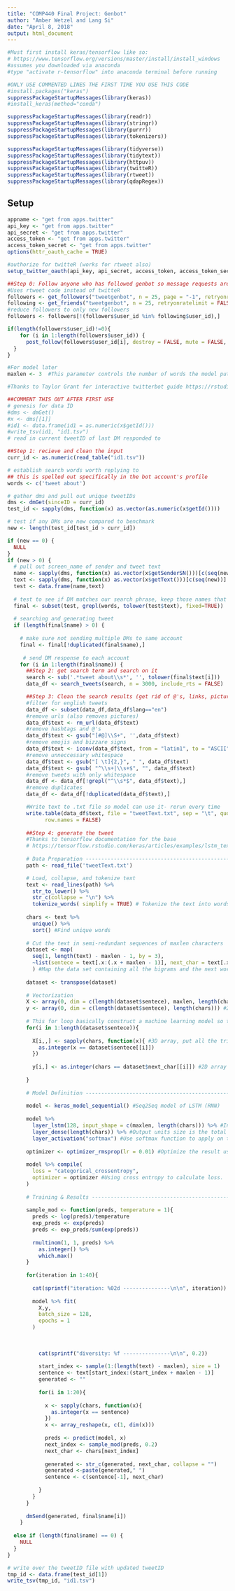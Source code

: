 ---
title: "COMP440 Final Project: Genbot"
author: "Amber Wetzel and Lang Si"
date: "April 8, 2018"
output: html_document
---

```{r setup, include=FALSE}
#Must first install keras/tensorflow like so:
# https://www.tensorflow.org/versions/master/install/install_windows
#assumes you downloaded via anaconda
#type "activate r-tensorflow" into anaconda terminal before running

#ONLY USE COMMENTED LINES THE FIRST TIME YOU USE THIS CODE
#install.packages("keras")
suppressPackageStartupMessages(library(keras))
#install_keras(method="conda")

suppressPackageStartupMessages(library(readr))
suppressPackageStartupMessages(library(stringr))
suppressPackageStartupMessages(library(purrr))
suppressPackageStartupMessages(library(tokenizers))

suppressPackageStartupMessages(library(tidyverse))
suppressPackageStartupMessages(library(tidytext))
suppressPackageStartupMessages(library(httpuv))
suppressPackageStartupMessages(library(twitteR))
suppressPackageStartupMessages(library(rtweet))
suppressPackageStartupMessages(library(qdapRegex))
```

## Setup

```{r}

appname <- "get from apps.twitter"
api_key <- "get from apps.twitter"
api_secret <- "get from apps.twitter"
access_token <- "get from apps.twitter"
access_token_secret <- "get from apps.twitter"
options(httr_oauth_cache = TRUE)

#authorize for twitteR (works for rtweet also)
setup_twitter_oauth(api_key, api_secret, access_token, access_token_secret)

```


```{r}
##Step 0: Follow anyone who has followed genbot so message requests are accepted
#Uses rtweet code instead of twitteR
followers <- get_followers("tweetgenbot", n = 25, page = "-1", retryonratelimit = FALSE, parse = TRUE, verbose = FALSE, token = NULL)
following <- get_friends("tweetgenbot", n = 25, retryonratelimit = FALSE, page = "-1", parse = TRUE, verbose = FALSE, token = NULL)
#reduce followers to only new followers
followers <- followers[!(followers$user_id %in% following$user_id),]

if(length(followers$user_id)!=0){
    for (i in 1:length(followers$user_id)) {
      post_follow(followers$user_id[i], destroy = FALSE, mute = FALSE, notify = FALSE, retweets = TRUE, token = NULL)
  }
}

```

```{r}
#For model later
maxlen <- 3  #This parameter controls the number of words the model puts in, in this case, the model considered all tri-grams.

#Thanks to Taylor Grant for interactive twitterbot guide https://rstudio-pubs-static.s3.amazonaws.com/132986_5fbf5123bfcb452998d7ff1d726410c1.html

##COMMENT THIS OUT AFTER FIRST USE
# genesis for data ID
#dms <- dmGet()
#x <- dms[[1]]
#id1 <- data.frame(id1 = as.numeric(x$getId()))
#write_tsv(id1, "id1.tsv")
# read in current tweetID of last DM responded to

##Step 1: recieve and clean the input
curr_id <- as.numeric(read_table("id1.tsv"))

# establish search words worth replying to
## this is spelled out specifically in the bot account's profile
words <- c('tweet about')

# gather dms and pull out unique tweetIDs
dms <- dmGet(sinceID = curr_id)
test_id <- sapply(dms, function(x) as.vector(as.numeric(x$getId())))

# test if any DMs are new compared to benchmark
new <- length(test_id[test_id > curr_id])

if (new == 0) {
  NULL
}
if (new > 0) {
  # pull out screen_name of sender and tweet text
  name <- sapply(dms, function(x) as.vector(x$getSenderSN()))[c(seq(new))]
  text <- sapply(dms, function(x) as.vector(x$getText()))[c(seq(new))]
  test <- data.frame(name,text)
  
  # test to see if DM matches our search phrase, keep those names that do
  final <- subset(test, grepl(words, tolower(test$text), fixed=TRUE))
  
  # searching and generating tweet
  if (length(final$name) > 0) {
    
    # make sure not sending multiple DMs to same account
    final <- final[!duplicated(final$name),]
   
     # send DM response to each account
    for (i in 1:length(final$name)) {
      ##Step 2: get search term and search on it
      search <- sub('.*tweet about\\s*', '', tolower(final$text[i]))
      data_df <- search_tweets(search, n = 3000, include_rts = FALSE)

      ##Step 3: Clean the search results (get rid of @'s, links, pictures)
      #filter for english tweets
      data_df <- subset(data_df,data_df$lang=="en")
      #remove urls (also removes pictures)
      data_df$text <- rm_url(data_df$text)
      #remove hashtags and @'s
      data_df$text <- gsub("[#@]\\S+", '',data_df$text)
      #remove emojis and bizzare signs
      data_df$text <- iconv(data_df$text, from = "latin1", to = "ASCII", sub="")
      #remove unneccessary whitespace
      data_df$text <- gsub("[ \t]{2,}", " ", data_df$text)
      data_df$text <- gsub( "^\\s+|\\s+$", "", data_df$text)
      #remove tweets with only whitespace
      data_df <- data_df[!grepl("^\\s*$", data_df$text),]
      #remove duplicates
      data_df <- data_df[!duplicated(data_df$text),]

      #Write text to .txt file so model can use it- rerun every time
      write.table(data_df$text, file = "tweetText.txt", sep = "\t", quote = FALSE,
            row.names = FALSE)
    
      ##Step 4: generate the tweet
      #Thanks to tensorflow documentation for the base
      # https://tensorflow.rstudio.com/keras/articles/examples/lstm_text_generation.html
      
      # Data Preparation --------------------------------------------------------
      path <- read_file('tweetText.txt')

      # Load, collapse, and tokenize text
      text <- read_lines(path) %>%
        str_to_lower() %>%
        str_c(collapse = "\n") %>%
        tokenize_words( simplify = TRUE) # Tokenize the text into words.
      
      chars <- text %>% 
        unique() %>%
        sort() #Find unique words
      
      # Cut the text in semi-redundant sequences of maxlen characters
      dataset <- map(
        seq(1, length(text) - maxlen - 1, by = 3), 
        ~list(sentece = text[.x:(.x + maxlen - 1)], next_char = text[.x + maxlen])
        ) #Map the data set containing all the bigrams and the next word after that.
      
      dataset <- transpose(dataset)
      
      # Vectorization
      X <- array(0, dim = c(length(dataset$sentece), maxlen, length(chars))) #Construct a 3D array
      y <- array(0, dim = c(length(dataset$sentece), length(chars))) #2D array for 
      
      # This for loop basically construct a machine learning model so that it can predict the next word appears after the trigram.
      for(i in 1:length(dataset$sentece)){
        
        X[i,,] <- sapply(chars, function(x){ #3D array, put all the trigrams into X
          as.integer(x == dataset$sentece[[i]])
        })
        
        y[i,] <- as.integer(chars == dataset$next_char[[i]]) #2D array # Take the next character into y. 
        
      }
      
      # Model Definition --------------------------------------------------------
      
      model <- keras_model_sequential() #Seq2Seq model of LSTM (RNN)
      
      model %>%
        layer_lstm(128, input_shape = c(maxlen, length(chars))) %>% #Initiate a LSTM model with 128 input unit
        layer_dense(length(chars)) %>% #Output units size is the total unique words length
        layer_activation("softmax") #Use softmax function to apply on the output.
      
      optimizer <- optimizer_rmsprop(lr = 0.01) #Optimize the result using RMSProp. Suitable for RNN. 
      
      model %>% compile(
        loss = "categorical_crossentropy", 
        optimizer = optimizer #Using cross entropy to calculate loss.
      )
      
      # Training & Results ----------------------------------------------------
      
      sample_mod <- function(preds, temperature = 1){
        preds <- log(preds)/temperature
        exp_preds <- exp(preds)
        preds <- exp_preds/sum(exp(preds))
        
        rmultinom(1, 1, preds) %>% 
          as.integer() %>%
          which.max()
      }
      
      for(iteration in 1:40){
        
        cat(sprintf("iteration: %02d ---------------\n\n", iteration))
        
        model %>% fit(
          X,y,
          batch_size = 128,
          epochs = 1
        )
        
     
          
          cat(sprintf("diversity: %f ---------------\n\n", 0.2))
          
          start_index <- sample(1:(length(text) - maxlen), size = 1)
          sentence <- text[start_index:(start_index + maxlen - 1)]
          generated <- ""
          
          for(i in 1:20){
            
            x <- sapply(chars, function(x){
              as.integer(x == sentence)
            })
            x <- array_reshape(x, c(1, dim(x)))
            
            preds <- predict(model, x)
            next_index <- sample_mod(preds, 0.2)
            next_char <- chars[next_index]
            
            generated <- str_c(generated, next_char, collapse = "")
            generated <-paste(generated," ")
            sentence <- c(sentence[-1], next_char)
            
          }
        }
      }
      
      dmSend(generated, final$name[i])
    }
  
  else if (length(final$name) == 0) {
    NULL
  }
}

# write over the tweetID file with updated tweetID 
tmp_id <- data.frame(test_id[1])
write_tsv(tmp_id, "id1.tsv")

```

